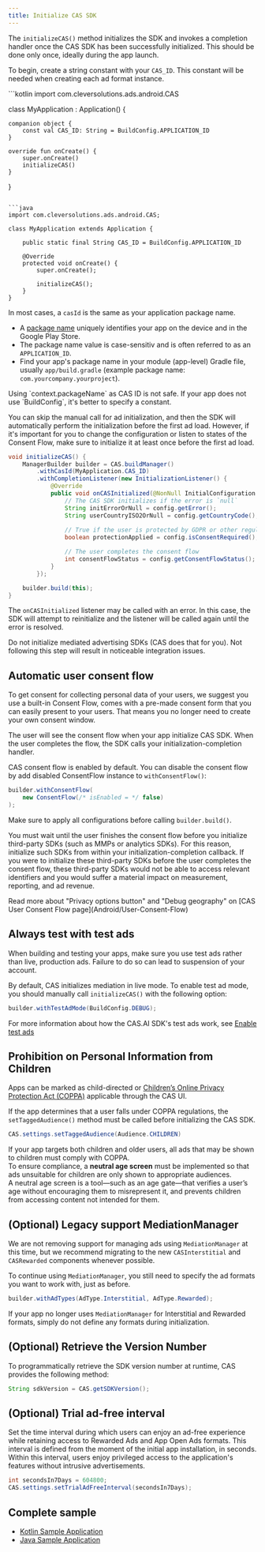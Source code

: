 ```yaml
---
title: Initialize CAS SDK
---
```


The `initializeCAS()` method initializes the SDK and invokes a completion handler once the CAS SDK has been successfully initialized.
This should be done only once, ideally during the app launch.

To begin, create a string constant with your `CAS_ID`. This constant will be needed when creating each ad format instance.

<CodeGroup synchronize={true}>
```kotlin
import com.cleversolutions.ads.android.CAS

class MyApplication : Application() {

    companion object {
        const val CAS_ID: String = BuildConfig.APPLICATION_ID
    }

    override fun onCreate() {
        super.onCreate()
        initializeCAS()
    }
}
```

```java
import com.cleversolutions.ads.android.CAS;

class MyApplication extends Application {

    public static final String CAS_ID = BuildConfig.APPLICATION_ID

    @Override
    protected void onCreate() {
        super.onCreate();
        
        initializeCAS();
    }
}
```
</CodeGroup>

<Accordion title="What is CAS ID?">

In most cases, a `casId` is the same as your application package name.
- A [package name](https://developer.android.com/studio/build/application-id) uniquely identifies your app on the device and in the Google Play Store.
- The package name value is case-sensitiv and is often referred to as an `APPLICATION_ID`.
- Find your app's package name in your module (app-level) Gradle file, usually `app/build.gradle` (example package name: `com.yourcompany.yourproject`).

</Accordion>


<Info>
Using `context.packageName` as CAS ID is not safe. If your app does not use `BuildConfig`, it's better to specify a constant.
</Info>

You can skip the manual call for ad initialization, and then the SDK will automatically perform the initialization before the first ad load. However, if it's important for you to change the configuration or listen to states of the Consent Flow, make sure to initialize it at least once before the first ad load.

```java
void initializeCAS() {
    ManagerBuilder builder = CAS.buildManager()
        .withCasId(MyApplication.CAS_ID)
        .withCompletionListener(new InitializationListener() {  
            @Override  
            public void onCASInitialized(@NonNull InitialConfiguration config) { 
                // The CAS SDK initializes if the error is `null`
                String initErrorOrNull = config.getError();
                String userCountryISO2OrNull = config.getCountryCode();
                
                // True if the user is protected by GDPR or other regulations
                boolean protectionApplied = config.isConsentRequired();

                // The user completes the consent flow
                int consentFlowStatus = config.getConsentFlowStatus(); 
            }  
        });

    builder.build(this);
}
```

The `onCASInitialized` listener may be called with an error. In this case, the SDK will attempt to reinitialize and the listener will be called again until the error is resolved.

<Error>  
Do not initialize mediated advertising SDKs (CAS does that for you).  
Not following this step will result in noticeable integration issues.
</Error>

## Automatic user consent flow
To get consent for collecting personal data of your users, we suggest you use a built-in Consent Flow, comes with a pre-made consent form that you can easily present to your users. That means you no longer need to create your own consent window.  

The user will see the consent flow when your app initialize CAS SDK. When the user completes the flow, the SDK calls your initialization-completion handler.

CAS consent flow is enabled by default. You can disable the consent flow by add disabled  ConsentFlow instance to `withConsentFlow()`:
```java
builder.withConsentFlow(
    new ConsentFlow(/* isEnabled = */ false)
);
```

Make sure to apply all configurations before calling `builder.build()`.

You must wait until the user finishes the consent flow before you initialize third-party SDKs (such as MMPs or analytics SDKs). For this reason, initialize such SDKs from within your initialization-completion callback. If you were to initialize these third-party SDKs before the user completes the consent flow, these third-party SDKs would not be able to access relevant identifiers and you would suffer a material impact on measurement, reporting, and ad revenue.

<Info>
Read more about "Privacy options button" and "Debug geography" on [CAS User Consent Flow page](Android/User-Consent-Flow)
</Info>

## Always test with test ads
When building and testing your apps, make sure you use test ads rather than live, production ads. Failure to do so can lead to suspension of your account.

By default, CAS initializes mediation in live mode. To enable test ad mode, you should manually call `initializeCAS()` with the following option:
```java
builder.withTestAdMode(BuildConfig.DEBUG);
```

For more information about how the CAS.AI SDK's test ads work, see [Enable test ads](Android/Enabling-test-ads)


## Prohibition on Personal Information from Children
Apps can be marked as child-directed or [Children’s Online Privacy Protection Act (COPPA)](https://www.ftc.gov/tips-advice/business-center/privacy-and-security/children%27s-privacy) applicable through the CAS UI.  

If the app determines that a user falls under COPPA regulations, the `setTaggedAudience()` method must be called before initializing the CAS SDK.
```java
CAS.settings.setTaggedAudience(Audience.CHILDREN)
```

If your app targets both children and older users, all ads that may be shown to children must comply with COPPA.  
To ensure compliance, a **neutral age screen** must be implemented so that ads unsuitable for children are only shown to appropriate audiences.  
A neutral age screen is a tool—such as an age gate—that verifies a user’s age without encouraging them to misrepresent it, and prevents children from accessing content not intended for them.


## (Optional) Legacy support MediationManager
We are not removing support for managing ads using `MediationManager` at this time, but we recommend migrating to the new `CASInterstitial` and `CASRewarded` components whenever possible.

To continue using `MediationManager`, you still need to specify the ad formats you want to work with, just as before.  
```java
builder.withAdTypes(AdType.Interstitial, AdType.Rewarded);
```
If your app no longer uses `MediationManager` for Interstitial and Rewarded formats, simply do not define any formats during initialization.

## (Optional) Retrieve the Version Number
To programmatically retrieve the SDK version number at runtime, CAS provides the following method:
```java
String sdkVersion = CAS.getSDKVersion();
```

## (Optional) Trial ad-free interval
Set the time interval during which users can enjoy an ad-free experience while retaining access
to Rewarded Ads and App Open Ads formats. This interval is defined from the moment of the initial
app installation, in seconds. Within this interval, users enjoy privileged access to the
application's features without intrusive advertisements.

```java
int secondsIn7Days = 604800;
CAS.settings.setTrialAdFreeInterval(secondsIn7Days);
```

## Complete sample
- [Kotlin Sample Application](https://github.com/cleveradssolutions/CAS-Android/blob/master/kotlinSample/src/main/java/com/cleveradssolutions/sampleapp/SampleApplication.kt)
- [Java Sample Application](https://github.com/cleveradssolutions/CAS-Android/blob/master/javaSample/src/main/java/com/cleveradssolutions/sampleapp/SampleApplication.java)
